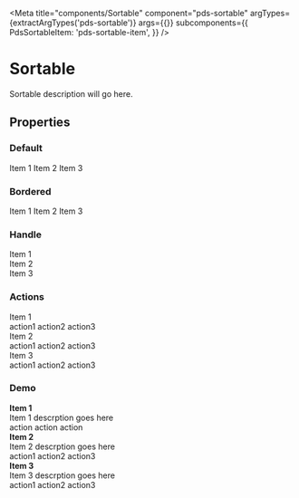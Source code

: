 


<Meta
  title="components/Sortable"
  component="pds-sortable"
  argTypes={extractArgTypes('pds-sortable')}
  args={{}}
  subcomponents={{
    PdsSortableItem: 'pds-sortable-item',
  }}
/>

# Sortable

Sortable description will go here.

## Properties

<ArgsTable of="pds-sortable" />

### Default

<Story story={stories.Default} />

<Canvas>
  <pds-sortable component-id="default">
    <pds-sortable-item>Item 1</pds-sortable-item>
    <pds-sortable-item>Item 2</pds-sortable-item>
    <pds-sortable-item>Item 3</pds-sortable-item>
  </pds-sortable>
</Canvas>

### Bordered

<Story story={stories.Bordered} />

<Canvas>
  <pds-sortable border component-id="bordered">
    <pds-sortable-item>Item 1</pds-sortable-item>
    <pds-sortable-item>Item 2</pds-sortable-item>
    <pds-sortable-item>Item 3</pds-sortable-item>
  </pds-sortable>
</Canvas>

### Handle

<Story story={stories.Handle} />

<Canvas>
  <pds-sortable component-id="handle">
    <pds-sortable-item handle>
      <div>Item 1</div>
    </pds-sortable-item>
    <pds-sortable-item handle>
      <div>Item 2</div>
    </pds-sortable-item>
    <pds-sortable-item handle>
      <div>Item 3</div>
    </pds-sortable-item>
  </pds-sortable>
</Canvas>



### Actions

<Story story={stories.Actions} />

<Canvas>
  <pds-sortable component-id="actions">
    <pds-sortable-item actions>
      <div>Item 1</div>
      <div slot="sortable-actions">action1 action2 action3</div>
    </pds-sortable-item>
    <pds-sortable-item actions >
      <div>Item 2</div>
      <div slot="sortable-actions">action1 action2 action3</div>
    </pds-sortable-item>
    <pds-sortable-item actions>
      <div>Item 3</div>
      <div slot="sortable-actions">action1 action2 action3</div>
    </pds-sortable-item>
  </pds-sortable>
</Canvas>


### Demo

<Story story={stories.FullDemo} />

<Canvas>
  <pds-sortable border component-id="actions">
    <pds-sortable-item actions handle>
      <div>
        <div><strong>Item 1</strong></div>
        <div>Item 1 descrption goes here</div>
      </div>
      <div slot="sortable-actions"><pds-link href="#" variant="plain">action</pds-link> <pds-link href="#" variant="plain">action</pds-link> <pds-link href="#" variant="plain">action</pds-link></div>
    </pds-sortable-item>
    <pds-sortable-item actions handle>
      <div>
        <div><strong>Item 2</strong></div>
        <div>Item 2 descrption goes here</div>
      </div>
      <div slot="sortable-actions">action1 action2 action3</div>
    </pds-sortable-item>
    <pds-sortable-item actions handle>
      <div>
        <div><strong>Item 3</strong></div>
        <div>Item 3 descrption goes here</div>
      </div>
      <div slot="sortable-actions">action1 action2 action3</div>
    </pds-sortable-item>
  </pds-sortable>
</Canvas>


